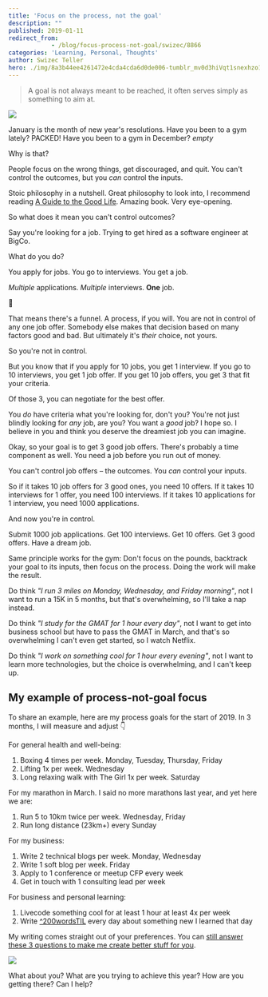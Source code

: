```yaml
---
title: 'Focus on the process, not the goal'
description: ""
published: 2019-01-11
redirect_from: 
            - /blog/focus-process-not-goal/swizec/8866
categories: 'Learning, Personal, Thoughts'
author: Swizec Teller
hero: ./img/8a3b44ee4261472e4cda4cda6d0de006-tumblr_mv0d3hiVqt1snexhzo1_1280.png
---
```

> A goal is not always meant to be reached, it often serves simply as something to aim at.



![](./img/8a3b44ee4261472e4cda4cda6d0de006-tumblr_mv0d3hiVqt1snexhzo1_1280.png)



January is the month of new year's resolutions. Have you been to a gym lately? PACKED! Have you been to a gym in December? _empty_



Why is that?



People focus on the wrong things, get discouraged, and quit. You can't control the outcomes, but you _can_ control the inputs.



Stoic philosophy in a nutshell. Great philosophy to look into, I recommend reading [A Guide to the Good Life](https://amzn.to/2H6t6g3). Amazing book. Very eye-opening.



So what does it mean you can't control outcomes?



Say you're looking for a job. Trying to get hired as a software engineer at BigCo.



What do you do?



You apply for jobs. You go to interviews. You get a job.



_Multiple_ applications. _Multiple_ interviews. **One** job.



🤔



That means there's a funnel. A process, if you will. You are not in control of any one job offer. Somebody else makes that decision based on many factors good and bad. But ultimately it's _their_ choice, not yours.



So you're not in control.



But you know that if you apply for 10 jobs, you get 1 interview. If you go to 10 interviews, you get 1 job offer. If you get 10 job offers, you get 3 that fit your criteria.



Of those 3, you can negotiate for the best offer.



You _do_ have criteria what you're looking for, don't you? You're not just blindly looking for _any_ job, are you? You want a _good_ job? I hope so. I believe in you and think you deserve the dreamiest job you can imagine.



Okay, so your goal is to get 3 good job offers. There's probably a time component as well. You need a job before you run out of money.



You can't control job offers – the outcomes. You _can_ control your inputs.



So if it takes 10 job offers for 3 good ones, you need 10 offers. If it takes 10 interviews for 1 offer, you need 100 interviews. If it takes 10 applications for 1 interview, you need 1000 applications.



And now you're in control.



Submit 1000 job applications. Get 100 interviews. Get 10 offers. Get 3 good offers. Have a dream job.



Same principle works for the gym: Don't focus on the pounds, backtrack your goal to its inputs, then focus on the process. Doing the work will make the result.



Do think _"I run 3 miles on Monday, Wednesday, and Friday morning"_, not I want to run a 15K in 5 months, but that's overwhelming, so I'll take a nap instead.



Do think _"I study for the GMAT for 1 hour every day"_, not I want to get into business school but have to pass the GMAT in March, and that's so overwhelming I can't even get started, so I watch Netflix.



Do think _"I work on something cool for 1 hour every evening"_, not I want to learn more technologies, but the choice is overwhelming, and I can't keep up.



## My example of process-not-goal focus



To share an example, here are my process goals for the start of 2019. In 3 months, I will measure and adjust 👇



For general health and well-being:



1. Boxing 4 times per week. Monday, Tuesday, Thursday, Friday
2. Lifting 1x per week. Wednesday
3. Long relaxing walk with The Girl 1x per week. Saturday



For my marathon in March. I said no more marathons last year, and yet here we are:



1. Run 5 to 10km twice per week. Wednesday, Friday
2. Run long distance (23km+) every Sunday



For my business:



1. Write 2 technical blogs per week. Monday, Wednesday
2. Write 1 soft blog per week. Friday
3. Apply to 1 conference or meetup CFP every week
4. Get in touch with 1 consulting lead per week



For business and personal learning:



1. Livecode something cool for at least 1 hour at least 4x per week
2. Write [^200wordsTIL](https://twitter.com/hashtag/200wordsTIL?src=hash) every day about something new I learned that day



My writing comes straight out of your preferences. You can [still answer these 3 questions to make me create better stuff for you](https://swizecteller.typeform.com/to/GQP8T6).



![](./img/blog-wp-content-uploads-2019-01-CleanShot_2019-01-11_at_08.41.36@2x.png)



What about you? What are you trying to achieve this year? How are you getting there? Can I help?